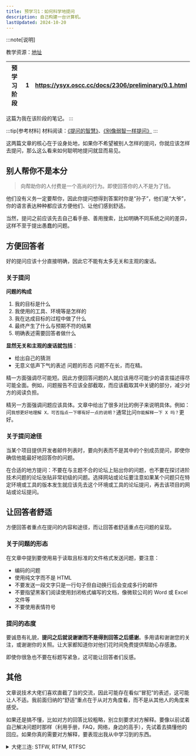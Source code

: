 ```yaml
---
title: 预学习1：如何科学地提问
description: 自己构建一台计算机。
lastUpdated: 2024-10-20
---
```


:::note[说明]

教学资源：[地址](https://ysyx.oscc.cc/docs/#%E6%95%99%E5%AD%A6%E8%B5%84%E6%BA%90)

| 预学习阶段 | 1 | https://ysyx.oscc.cc/docs/2306/preliminary/0.1.html |
| --- | --- | --- |

这篇为我在该阶段的笔记。
:::

:::tip[参考材料]
材料阅读：[《提问的智慧》](https://github.com/ryanhanwu/How-To-Ask-Questions-The-Smart-Way/blob/main/README-zh_CN.md)、[《别像弱智一样提问》](https://github.com/tangx/Stop-Ask-Questions-The-Stupid-Ways/blob/master/README.md)
:::

这两篇文章的核心在于设身处地，如果你不希望被别人怎样的提问，你就应该怎样去提问，那么这么看来如何聪明地提问就显而易见。

## 别人帮你不是本分

> 向帮助你的人付费是一个高尚的行为。即使回答你的人不是为了钱。

他们没有义务一定要帮你，因此你提问想得到答案时你是“孙子”，他们是“大爷”，你的语言表达种种都应该方便他们、让他们感到舒适。

当然，提问之前应该先去自己看手册、善用搜索，比如明确不同系统之间的差异，这样不至于提出愚蠢的问题。

## 方便回答者

好的提问应该十分直接明确，因此它不能有太多无关和主观的废话。

### 关于提问

**问题的构成**

1. 我的目标是什么
2. 我使用的工具、环境等是怎样的
3. 我在达成目标的过程中做了什么
4. 最终产生了什么与预期不符的结果
5. 明确表述需要回答者做什么

**显然无关和主观的废话就包括**：
- 给出自己的猜测
- 无意义低声下气的表述
问题的形态
问题不在长，而在精。

精一方面强调尽可能短。因此方便回答问题的人就应该用尽可能少的语言描述得尽可能全面。例如，问题报告不应该全部截取，而应该截取其中关键的部分，减少对方的阅读负担。

精另一方面强调问题应该具体。文章中给出了很多对比的例子来说明具体。例如：问`我想更好地理解 X，可否指点一下哪有好一点的说明？`通常比问`你能解释一下 X 吗？`更好。

### 关于提问途径

当某个项目提供开发者邮件列表时，要向列表而不是其中的个别成员提问，即使你确信他能最好地回答你的问题。

在合适的地方提问：不要在与主题不合的论坛上贴出你的问题，也不要在探讨进阶技术问题的论坛张贴非常初级的问题。选择网站或论坛要注意如果某个问题只在特定环境或工具的版本发生就应该先去这个环境或工具的论坛提问，再去该项目的网站或论坛提问。

## 让回答者舒适

方便回答者重点在提问的内容和途径，而让回答者舒适重点在问题的呈现。

### 关于问题的形态

在文章中提到要使用易于读取且标准的文件格式发送问题，要注意：
- 编码的问题
- 使用纯文字而不是 HTML
- 不要发送一段文字只是一行句子但自动换行后会变成多行的邮件
- 不要指望黑客们阅读使用封闭格式编写的文档，像微软公司的 Word 或 Excel 文件等
- 不要使用表情符号

### 提问的态度

要诚恳有礼貌，**提问之后就说谢谢而不是得到回答之后感谢**。多用请和谢谢您的关注，或谢谢你的关照。让大家都知道你对他们花时间免费提供帮助心存感激。

即使你很急也不要在标题写紧急，这可能让回答者们反感。

## 其他

文章说技术大佬们喜欢直截了当的交流，因此可能存在看似“冒犯”的表述，这可能让人不适。我前面归纳的“舒适”重点在于从对方角度看，而不是从其他人的角度来感受。

如果还是搞不懂，比如对方的回答比较粗略，别立刻要求对方解释。要像以前试着自己解决问题时那样（利用手册，FAQ，网络，身边的高手），先试着去搞懂他的回应。如果你真的需要对方解释，要表现出我从中学习到的东西。

<details>
  <summary>大佬三连: STFW, RTFM, RTFSC</summary>
    - STFW：Search the f**king web
    - RTFM：Read the f**king manual
    - RTFSC：Read the f**king source code
</details>

<LinkCard title="项目首页" description="一生一芯跟学笔记" href="./ysyx" />

<LinkCard title="下一篇" description="预学习2：Linux系统安装和基本使用" href="./1-2" />
